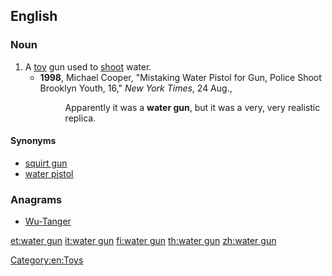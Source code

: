 ==English==

===Noun===
{{en-noun|head=[[water]] [[gun]]}}

# A [[toy]] gun used to [[shoot]] water.
#* '''1998''', Michael Cooper, "Mistaking Water Pistol for Gun, Police Shoot Brooklyn Youth, 16," ''New York Times'', 24 Aug.,
#*: Apparently it was a '''water gun''', but it was a very, very realistic replica.

====Synonyms====
* [[squirt gun]]
* [[water pistol]]

===Anagrams===
* [[Wu-Tanger#English|Wu-Tanger]]

[[Category:en:Toys]]

[[et:water gun]]
[[it:water gun]]
[[fi:water gun]]
[[th:water gun]]
[[zh:water gun]]